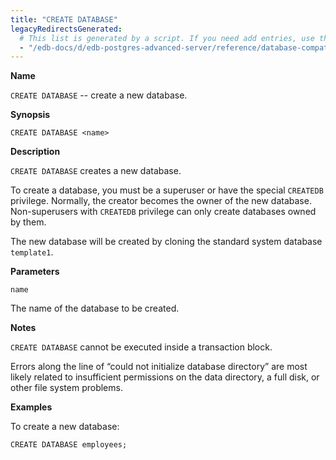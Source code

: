 ```yaml
---
title: "CREATE DATABASE"
legacyRedirectsGenerated:
  # This list is generated by a script. If you need add entries, use the `legacyRedirects` key.
  - "/edb-docs/d/edb-postgres-advanced-server/reference/database-compatibility-for-oracle-developers-reference-guide/9.6/Database_Compatibility_for_Oracle_Developers_Reference_Guide.1.034.html"
---
```


<div id="create_database" class="registered_link"></div>

**Name**

`CREATE DATABASE` -- create a new database.

**Synopsis**

```text
CREATE DATABASE <name>
```

**Description**

`CREATE DATABASE` creates a new database.

To create a database, you must be a superuser or have the special `CREATEDB` privilege. Normally, the creator becomes the owner of the new database. Non-superusers with `CREATEDB` privilege can only create databases owned by them.

The new database will be created by cloning the standard system database `template1`.

**Parameters**

`name`

 The name of the database to be created.

**Notes**

`CREATE DATABASE` cannot be executed inside a transaction block.

Errors along the line of “could not initialize database directory” are most likely related to insufficient permissions on the data directory, a full disk, or other file system problems.

**Examples**

To create a new database:

```text
CREATE DATABASE employees;
```
